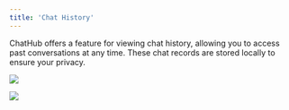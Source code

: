 ```yaml
---
title: 'Chat History'
---
```


ChatHub offers a feature for viewing chat history, allowing you to access past conversations at any time. These chat records are stored locally to ensure your privacy.

![](../images/history/image-1.png)

![](../images/history/image-2.png)
